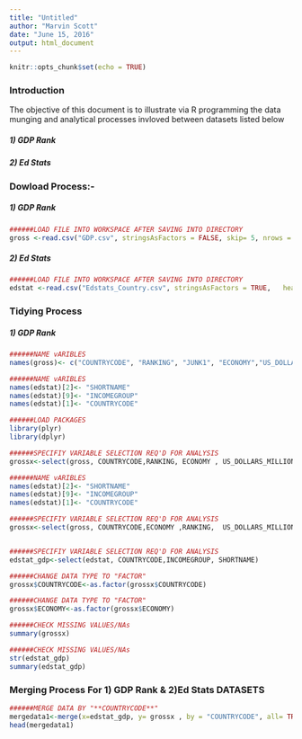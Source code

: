 ---
title: "Untitled"
author: "Marvin Scott"
date: "June 15, 2016"
output: html_document
---

```{r setup, include=FALSE}
knitr::opts_chunk$set(echo = TRUE)
```

### **Introduction**
The objective of this document is to illustrate via R programming  the data munging and analytical processes invloved between datasets listed below

#####        1) GDP Rank
#####        2) Ed Stats

### **Dowload Process:-**

#####        1) GDP Rank

```{r echo=TRUE}
######LOAD FILE INTO WORKSPACE AFTER SAVING INTO DIRECTORY 
gross <-read.csv("GDP.csv", stringsAsFactors = FALSE, skip= 5, nrows = 231,  header  =FALSE)

```

#####        2) Ed Stats

```{r echo=TRUE}
######LOAD FILE INTO WORKSPACE AFTER SAVING INTO DIRECTORY 
edstat <-read.csv("Edstats_Country.csv", stringsAsFactors = TRUE,   header  =TRUE)

```

### **Tidying Process**
#####        1) GDP Rank


```{r echo=TRUE}
######NAME vARIBLES
names(gross)<- c("COUNTRYCODE", "RANKING", "JUNK1", "ECONOMY","US_DOLLARS_MILLIONS", "JUNK2", "JUNK3", "JUNK4", "JUNK5", "JUNK6")

######NAME vARIBLES
names(edstat)[2]<- "SHORTNAME"
names(edstat)[9]<- "INCOMEGROUP"
names(edstat)[1]<- "COUNTRYCODE"

```

```{r echo=TRUE}
######LOAD PACKAGES
library(plyr)
library(dplyr)

```

```{r echo=TRUE}

######SPECIFIY VARIABLE SELECTION REQ'D FOR ANALYSIS
grossx<-select(gross, COUNTRYCODE,RANKING, ECONOMY , US_DOLLARS_MILLIONS)

######NAME vARIBLES
names(edstat)[2]<- "SHORTNAME"
names(edstat)[9]<- "INCOMEGROUP"
names(edstat)[1]<- "COUNTRYCODE"

```


```{r echo=TRUE}

######SPECIFIY VARIABLE SELECTION REQ'D FOR ANALYSIS
grossx<-select(gross, COUNTRYCODE,ECONOMY ,RANKING,  US_DOLLARS_MILLIONS)


######SPECIFIY VARIABLE SELECTION REQ'D FOR ANALYSIS
edstat_gdp<-select(edstat, COUNTRYCODE,INCOMEGROUP, SHORTNAME)

```

```{r echo=TRUE}

######CHANGE DATA TYPE TO "FACTOR"
grossx$COUNTRYCODE<-as.factor(grossx$COUNTRYCODE)

######CHANGE DATA TYPE TO "FACTOR"
grossx$ECONOMY<-as.factor(grossx$ECONOMY)
```


```{r echo=TRUE}

######CHECK MISSING VALUES/NAs
summary(grossx)

######CHECK MISSING VALUES/NAs
str(edstat_gdp)
summary(edstat_gdp)

```

### **Merging Process For 1) GDP Rank & 2)Ed Stats DATASETS**

```{r echo=TRUE}

######MERGE DATA BY "**COUNTRYCODE**"
mergedata1<-merge(x=edstat_gdp, y= grossx , by = "COUNTRYCODE", all= TRUE)
head(mergedata1)

```
